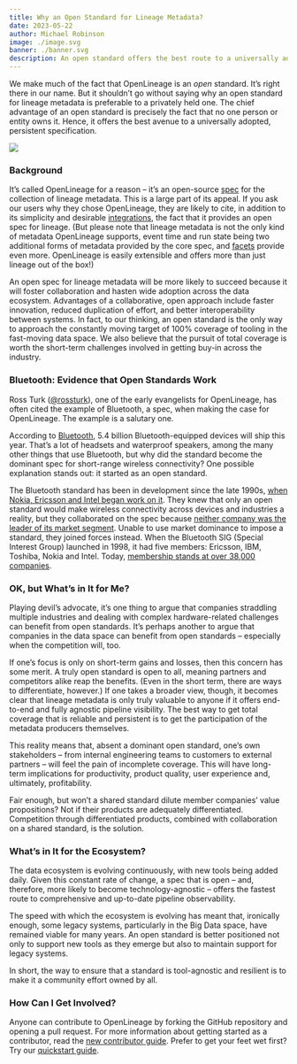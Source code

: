```yaml
---
title: Why an Open Standard for Lineage Metadata?
date: 2023-05-22
author: Michael Robinson
image: ./image.svg
banner: ./banner.svg
description: An open standard offers the best route to a universally adopted, persistent metadata specification.
---
```


We make much of the fact that OpenLineage is an *open* standard. It’s right there in our name. But it shouldn’t go without saying why an open standard for lineage metadata is preferable to a privately held one. The chief advantage of an open standard is precisely the fact that no one person or entity owns it. Hence, it offers the best avenue to a universally adopted, persistent specification.

![](./banner.svg#banner)

<!--truncate-->

### Background

It’s called OpenLineage for a reason – it’s an open-source [spec](https://github.com/OpenLineage/OpenLineage/blob/main/spec/OpenLineage.md) for the collection of lineage metadata. This is a large part of its appeal. If you ask our users why they chose OpenLineage, they are likely to cite, in addition to its simplicity and desirable [integrations](https://github.com/OpenLineage/OpenLineage/tree/main/integration), the fact that it provides an open spec for lineage. (But please note that lineage metadata is not the only kind of metadata OpenLineage supports, event time and run state being two additional forms of metadata provided by the core spec, and [facets](https://github.com/OpenLineage/OpenLineage/tree/main/spec/facets) provide even more. OpenLineage is easily extensible and offers more than just lineage out of the box!)

An open spec for lineage metadata will be more likely to succeed because it will foster collaboration and hasten wide adoption across the data ecosystem. Advantages of a collaborative, open approach include faster innovation, reduced duplication of effort, and better interoperability between systems. In fact, to our thinking, an open standard is the only way to approach the constantly moving target of 100% coverage of tooling in the fast-moving data space. We also believe that the pursuit of total coverage is worth the short-term challenges involved in getting buy-in across the industry.

### Bluetooth: Evidence that Open Standards Work

Ross Turk ([@rossturk](https://github.com/rossturk)), one of the early evangelists for OpenLineage, has often cited the example of Bluetooth, a spec, when making the case for OpenLineage. The example is a salutary one.

According to [Bluetooth](https://www.bluetooth.com/2023-market-update/), 5.4 billion Bluetooth-equipped devices will ship this year. That’s a lot of headsets and waterproof speakers, among the many other things that use Bluetooth, but why did the standard become the dominant spec for short-range wireless connectivity? One possible explanation stands out: it started as an open standard.

The Bluetooth standard has been in development since the late 1990s, [when Nokia, Ericsson and Intel began work on it](https://www.bluetooth.com/about-us/bluetooth-origin/). They knew that only an open standard would make wireless connectivity across devices and industries a reality, but they collaborated on the spec because [neither company was the leader of its market segment](https://en.wikipedia.org/wiki/Bluetooth). Unable to use market dominance to impose a standard, they joined forces instead. When the Bluetooth SIG (Special Interest Group) launched in 1998, it had five members: Ericsson, IBM, Toshiba, Nokia and Intel. Today, [membership stands at over 38,000 companies](https://www.bluetooth.com/about-us/).

### OK, but What’s in It for Me?

Playing devil’s advocate, it’s one thing to argue that companies straddling multiple industries and dealing with complex hardware-related challenges can benefit from open standards. It’s perhaps another to argue that companies in the data space can benefit from open standards – especially when the competition will, too.

If one’s focus is only on short-term gains and losses, then this concern has some merit. A truly open standard is open to all, meaning partners and competitors alike reap the benefits. (Even in the short term, there are ways to differentiate, however.) If one takes a broader view, though, it becomes clear that lineage metadata is only truly valuable to anyone if it offers end-to-end and fully agnostic pipeline visibility. The best way to get total coverage that is reliable and persistent is to get the participation of the metadata producers themselves. 

This reality means that, absent a dominant open standard, one’s own stakeholders – from internal engineering teams to customers to external partners – will feel the pain of incomplete coverage. This will have long-term implications for productivity, product quality, user experience and, ultimately, profitability. 

Fair enough, but won’t a shared standard dilute member companies’ value propositions? Not if their products are adequately differentiated. Competition through differentiated products, combined with collaboration on a shared standard, is the solution.

### What’s in It for the Ecosystem?

The data ecosystem is evolving continuously, with new tools being added daily. Given this constant rate of change, a spec that is open – and, therefore, more likely to become technology-agnostic – offers the fastest route to comprehensive and up-to-date pipeline observability.

The speed with which the ecosystem is evolving has meant that, ironically enough, some legacy systems, particularly in the Big Data space, have remained viable for many years. An open standard is better positioned not only to support new tools as they emerge but also to maintain support for legacy systems.

In short, the way to ensure that a standard is tool-agnostic and resilient is to make it a community effort owned by all.     

### How Can I Get Involved?

Anyone can contribute to OpenLineage by forking the GitHub repository and opening a pull request. For more information about getting started as a contributor, read the [new contributor guide](https://github.com/OpenLineage/OpenLineage/blob/main/CONTRIBUTING.md). Prefer to get your feet wet first? Try our [quickstart guide](https://openlineage.io/getting-started).